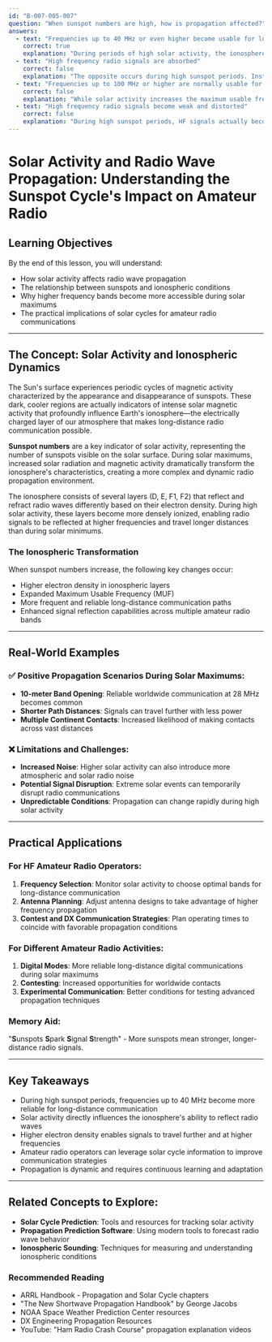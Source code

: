 ```yaml
---
id: "B-007-005-007"
question: "When sunspot numbers are high, how is propagation affected?"
answers:
  - text: "Frequencies up to 40 MHz or even higher become usable for long-distance communication"
    correct: true
    explanation: "During periods of high solar activity, the ionosphere becomes more energized and densely ionized, enabling radio signals to be reflected back to Earth at much higher frequencies than during solar minimums. This increased ionization allows higher frequency bands like 10m, 12m, and 15m to support long-distance communication, dramatically expanding the range of usable amateur radio frequencies."
  - text: "High frequency radio signals are absorbed"
    correct: false
    explanation: "The opposite occurs during high sunspot periods. Instead of being absorbed, high-frequency radio signals are more efficiently reflected by the more densely ionized layers of the ionosphere, enabling longer-distance communication and better signal propagation across multiple amateur radio bands."
  - text: "Frequencies up to 100 MHz or higher are normally usable for long-distance communication"
    correct: false
    explanation: "While solar activity increases the maximum usable frequency (MUF), frequencies beyond 40 MHz typically do not support reliable long-distance HF communication. VHF and UHF frequencies (above 50 MHz) usually require different propagation mechanisms like sporadic E-layer skip or tropospheric ducting."
  - text: "High frequency radio signals become weak and distorted"
    correct: false
    explanation: "During high sunspot periods, HF signals actually become stronger and clearer due to increased ionospheric density. The enhanced ionization allows more efficient signal reflection and longer-distance communication, contrary to the suggestion of weak and distorted signals."
---
```


# Solar Activity and Radio Wave Propagation: Understanding the Sunspot Cycle's Impact on Amateur Radio

## Learning Objectives
By the end of this lesson, you will understand:
- How solar activity affects radio wave propagation
- The relationship between sunspots and ionospheric conditions
- Why higher frequency bands become more accessible during solar maximums
- The practical implications of solar cycles for amateur radio communications

---

## The Concept: Solar Activity and Ionospheric Dynamics

The Sun's surface experiences periodic cycles of magnetic activity characterized by the appearance and disappearance of sunspots. These dark, cooler regions are actually indicators of intense solar magnetic activity that profoundly influence Earth's ionosphere—the electrically charged layer of our atmosphere that makes long-distance radio communication possible.

**Sunspot numbers** are a key indicator of solar activity, representing the number of sunspots visible on the solar surface. During solar maximums, increased solar radiation and magnetic activity dramatically transform the ionosphere's characteristics, creating a more complex and dynamic radio propagation environment.

The ionosphere consists of several layers (D, E, F1, F2) that reflect and refract radio waves differently based on their electron density. During high solar activity, these layers become more densely ionized, enabling radio signals to be reflected at higher frequencies and travel longer distances than during solar minimums.

### The Ionospheric Transformation

When sunspot numbers increase, the following key changes occur:
- Higher electron density in ionospheric layers
- Expanded Maximum Usable Frequency (MUF)
- More frequent and reliable long-distance communication paths
- Enhanced signal reflection capabilities across multiple amateur radio bands

---

## Real-World Examples

### ✅ Positive Propagation Scenarios During Solar Maximums:
- **10-meter Band Opening**: Reliable worldwide communication at 28 MHz becomes common
- **Shorter Path Distances**: Signals can travel further with less power
- **Multiple Continent Contacts**: Increased likelihood of making contacts across vast distances

### ❌ Limitations and Challenges:
- **Increased Noise**: Higher solar activity can also introduce more atmospheric and solar radio noise
- **Potential Signal Disruption**: Extreme solar events can temporarily disrupt radio communications
- **Unpredictable Conditions**: Propagation can change rapidly during high solar activity

---

## Practical Applications

### For HF Amateur Radio Operators:
1. **Frequency Selection**: Monitor solar activity to choose optimal bands for long-distance communication
2. **Antenna Planning**: Adjust antenna designs to take advantage of higher frequency propagation
3. **Contest and DX Communication Strategies**: Plan operating times to coincide with favorable propagation conditions

### For Different Amateur Radio Activities:
1. **Digital Modes**: More reliable long-distance digital communications during solar maximums
2. **Contesting**: Increased opportunities for worldwide contacts
3. **Experimental Communication**: Better conditions for testing advanced propagation techniques

### Memory Aid:
"**S**unspots **S**park **S**ignal **S**trength" - More sunspots mean stronger, longer-distance radio signals.

---

## Key Takeaways

- During high sunspot periods, frequencies up to 40 MHz become more reliable for long-distance communication
- Solar activity directly influences the ionosphere's ability to reflect radio waves
- Higher electron density enables signals to travel further and at higher frequencies
- Amateur radio operators can leverage solar cycle information to improve communication strategies
- Propagation is dynamic and requires continuous learning and adaptation

---

## Related Concepts to Explore:
- **Solar Cycle Prediction**: Tools and resources for tracking solar activity
- **Propagation Prediction Software**: Using modern tools to forecast radio wave behavior
- **Ionospheric Sounding**: Techniques for measuring and understanding ionospheric conditions

### Recommended Reading
- ARRL Handbook - Propagation and Solar Cycle chapters
- "The New Shortwave Propagation Handbook" by George Jacobs
- NOAA Space Weather Prediction Center resources
- DX Engineering Propagation Resources
- YouTube: "Ham Radio Crash Course" propagation explanation videos